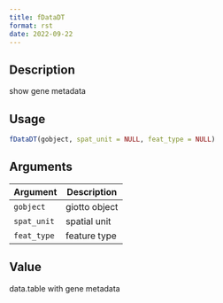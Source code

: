 ```yaml
--- 
title: fDataDT 
format: rst 
date: 2022-09-22 
--- 
```


## Description

show gene metadata


## Usage

```r
fDataDT(gobject, spat_unit = NULL, feat_type = NULL)
```


## Arguments

Argument      |Description
------------- |----------------
`gobject`     |     giotto object
`spat_unit`     |     spatial unit
`feat_type`     |     feature type


## Value

data.table with gene metadata


